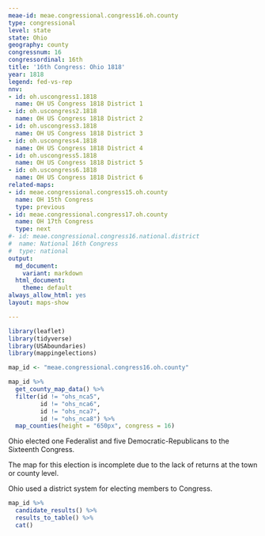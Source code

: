 ```yaml
---
meae-id: meae.congressional.congress16.oh.county
type: congressional
level: state
state: Ohio
geography: county
congressnum: 16
congressordinal: 16th
title: '16th Congress: Ohio 1818'
year: 1818
legend: fed-vs-rep
nnv:
- id: oh.uscongress1.1818
  name: OH US Congress 1818 District 1
- id: oh.uscongress2.1818
  name: OH US Congress 1818 District 2
- id: oh.uscongress3.1818
  name: OH US Congress 1818 District 3
- id: oh.uscongress4.1818
  name: OH US Congress 1818 District 4
- id: oh.uscongress5.1818
  name: OH US Congress 1818 District 5
- id: oh.uscongress6.1818
  name: OH US Congress 1818 District 6
related-maps:
- id: meae.congressional.congress15.oh.county
  name: OH 15th Congress
  type: previous
- id: meae.congressional.congress17.oh.county
  name: OH 17th Congress
  type: next
#- id: meae.congressional.congress16.national.district
#  name: National 16th Congress
#  type: national
output:
  md_document:
    variant: markdown
  html_document:
    theme: default
always_allow_html: yes
layout: maps-show

---
```


```r
library(leaflet)
library(tidyverse)
library(USAboundaries)
library(mappingelections)

map_id <- "meae.congressional.congress16.oh.county"
```

<div class="map">

```r
map_id %>%
  get_county_map_data() %>%
  filter(id != "ohs_nca5",
         id != "ohs_nca6",
         id != "ohs_nca7",
         id != "ohs_nca8") %>% 
  map_counties(height = "650px", congress = 16)
```

</div>

Ohio elected one Federalist and five Democratic-Republicans to the Sixteenth Congress. 

The map for this election is incomplete due to the lack of returns at the town or county level.

Ohio used a district system for electing members to Congress. 

<div class="results-table">

```r
map_id %>%
  candidate_results() %>%
  results_to_table() %>%
  cat()
```

</div>

